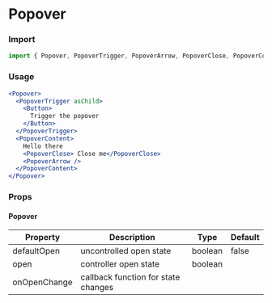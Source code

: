 # Popover

### Import

```jsx
import { Popover, PopoverTrigger, PopoverArrow, PopoverClose, PopoverContent } from "@sparrowengg/twigs-react";
```


### Usage 
```jsx
<Popover>
  <PopoverTrigger asChild>
    <Button>
      Trigger the popover
    </Button>
  </PopoverTrigger>
  <PopoverContent>
    Hello there
    <PopoverClose> Close me</PopoverClose>
    <PopoverArrow />
  </PopoverContent>
</Popover>
```


### Props

#### Popover
| Property     | Description                         | Type    | Default |
|--------------|-------------------------------------|---------|---------|
| defaultOpen  | uncontrolled open state             | boolean | false   |
| open         | controller open state               | boolean |         |
| onOpenChange | callback function for state changes |         |         |
